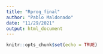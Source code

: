 ```yaml
---
title: "Rprog_final"
author: "Pablo Maldonado"
date: "11/29/2021"
output: html_document
---
```


```r
knitr::opts_chunk$set(echo = TRUE)
```
